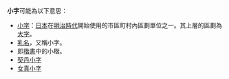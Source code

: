 {{disambig|Cat=二字亞洲相關消歧義}}

'''小字'''可能為以下意思：
* [[小字|小字]]：[[日本|日本]]在[[明治時代|明治時代]]開始使用的市區町村內區劃單位之一。其上層的區劃為[[大字_(行政區劃)|大字]]。
* [[乳名|乳名]]，又稱小字。
* 即[[楷書|楷書]]中的小楷。
*[[契丹小字|契丹小字]]
*[[女真小字|女真小字]]